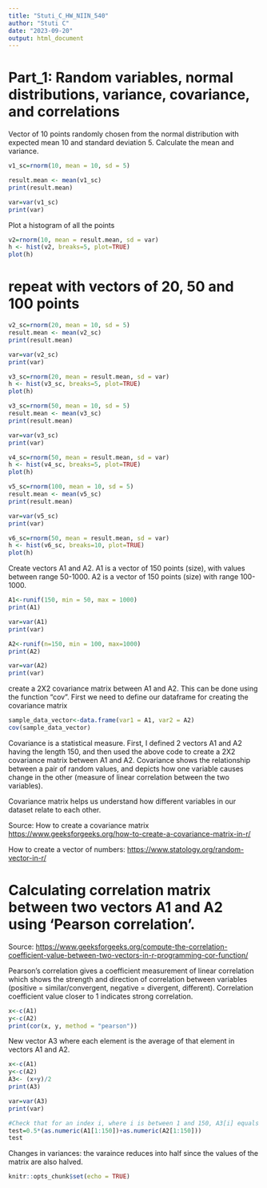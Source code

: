 ```yaml
---
title: "Stuti_C_HW_NIIN_540"
author: "Stuti C"
date: "2023-09-20"
output: html_document
---
```


# Part_1: Random variables, normal distributions, variance, covariance, and correlations

Vector of 10 points randomly chosen from the normal distribution with expected mean 10 and standard deviation 5. Calculate the mean and variance.

```r
v1_sc=rnorm(10, mean = 10, sd = 5)
```

```r
result.mean <- mean(v1_sc)
print(result.mean)
```
```r
var=var(v1_sc)
print(var)
```

Plot a histogram of all the points
```r
v2=rnorm(10, mean = result.mean, sd = var)
h <- hist(v2, breaks=5, plot=TRUE)
plot(h)
```
# repeat with vectors of 20, 50 and 100 points

```r
v2_sc=rnorm(20, mean = 10, sd = 5)
result.mean <- mean(v2_sc)
print(result.mean)
```

```r
var=var(v2_sc)
print(var)
```

```r
v3_sc=rnorm(20, mean = result.mean, sd = var)
h <- hist(v3_sc, breaks=5, plot=TRUE)
plot(h)
```

```r
v3_sc=rnorm(50, mean = 10, sd = 5)
result.mean <- mean(v3_sc)
print(result.mean)
```

```r
var=var(v3_sc)
print(var)
```


```r
v4_sc=rnorm(50, mean = result.mean, sd = var)
h <- hist(v4_sc, breaks=5, plot=TRUE)
plot(h)
```
```r
v5_sc=rnorm(100, mean = 10, sd = 5)
result.mean <- mean(v5_sc)
print(result.mean)
```
```r
var=var(v5_sc)
print(var)
```
```r
v6_sc=rnorm(50, mean = result.mean, sd = var)
h <- hist(v6_sc, breaks=10, plot=TRUE)
plot(h)
```

Create vectors A1 and A2.
A1 is a vector of 150 points (size), with values between range 50-1000. A2 is a vector of 150 points (size) with range 100-1000.
```r
A1<-runif(150, min = 50, max = 1000)
print(A1)

var=var(A1)
print(var)
```

```r
A2<-runif(n=150, min = 100, max=1000)
print(A2)

var=var(A2)
print(var)
```

create a 2X2 covariance matrix between A1 and A2. This can be done using the function "cov". First we need to define our dataframe for creating the covariance matrix

```r
sample_data_vector<-data.frame(var1 = A1, var2 = A2)
cov(sample_data_vector)
```

Covariance is a statistical measure. First, I defined 2 vectors A1 and A2 having the length 150, and then used the above code to create a 2X2 covariance matrix between A1 and A2. Covariance shows the relationship between a pair of random values, and depicts how one variable causes change in the other (measure of linear correlation between the two variables).

Covariance matrix helps us understand how different variables in our dataset relate to each other.

Source:
How to create a covariance matrix <https://www.geeksforgeeks.org/how-to-create-a-covariance-matrix-in-r/>

How to create a vector of numbers: <https://www.statology.org/random-vector-in-r/>

# Calculating correlation matrix between two vectors A1 and A2 using 'Pearson correlation'.

Source: <https://www.geeksforgeeks.org/compute-the-correlation-coefficient-value-between-two-vectors-in-r-programming-cor-function/>

Pearson's correlation gives a coefficient measurement of linear correlation which shows the strength and direction of correlation between variables (positive = similar/convergent, negative = divergent, different). Correlation coefficient value closer to 1 indicates strong correlation.

```r
x<-c(A1)
y<-c(A2)
print(cor(x, y, method = "pearson"))
```

New vector A3  where each element is the average of that element in vectors A1 and A2.

```r
x<-c(A1)
y<-c(A2)
A3<- (x+y)/2
print(A3)

var=var(A3)
print(var)
```
```r
#Check that for an index i, where i is between 1 and 150, A3[i] equals 0.5*(A1[i] + A2[i])
test=0.5*(as.numeric(A1[1:150])+as.numeric(A2[1:150]))
test
```
Changes in variances: the varaince reduces into half since the values of the matrix are also halved.




```r
knitr::opts_chunk$set(echo = TRUE)
```
